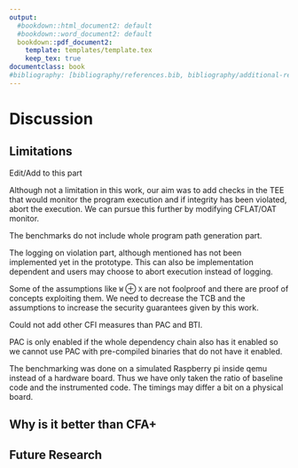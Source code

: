 ```yaml
---
output:
  #bookdown::html_document2: default
  #bookdown::word_document2: default
  bookdown::pdf_document2:
    template: templates/template.tex
    keep_tex: true
documentclass: book
#bibliography: [bibliography/references.bib, bibliography/additional-references.bib]
---
```


# Discussion
\minitoc <!-- this will include a mini table of contents-->

## Limitations
[Edit/Add to this part]{highlight="pink"}

Although not a limitation in this work, our aim was to add checks in the TEE 
that would monitor the program execution and if integrity has been violated, 
abort the execution. We can pursue this further by modifying CFLAT/OAT monitor.

The benchmarks do not include whole program path generation part. 

The logging on violation part, although mentioned has not been implemented yet 
in the prototype. This can also be implementation dependent and users may choose 
to abort execution instead of logging.

Some of the assumptions like `W` $\oplus$ `X` are not foolproof and there are 
proof of concepts exploiting them. We need to decrease the TCB and the 
assumptions to increase the security guarantees given by this work.

Could not add other CFI measures than PAC and BTI. 

PAC is only enabled if the whole dependency chain also has it enabled so we 
cannot use PAC with pre-compiled binaries that do not have it enabled.

The benchmarking was done on a simulated Raspberry pi inside qemu instead of a 
hardware board. Thus we have only taken the ratio of baseline code and the 
instrumented code. The timings may differ a bit on a physical board.

## Why is it better than CFA+

## Future Research
